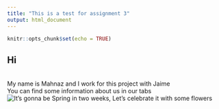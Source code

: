 ```yaml
---
title: "This is a test for assignment 3"
output: html_document
---
```


```r
knitr::opts_chunk$set(echo = TRUE)
```

## Hi
<br>
My name is Mahnaz and I work for this project with Jaime
<br>
You can find some information about us in our tabs
<br>
![It's gonna be Spring in two weeks, Let's celebrate it with some flowers](Terme.jpg)